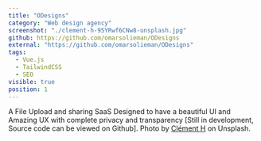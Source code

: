 ```yaml
---
title: "ODesigns"
category: "Web design agency"
screenshot: "./clement-h-95YRwf6CNw8-unsplash.jpg"
github: https://github.com/omarsolieman/ODesigns
external: "https://github.com/omarsolieman/ODesigns"
tags:
  - Vue.js
  - TailwindCSS
  - SEO
visible: true
position: 1
---
```


A File Upload and sharing SaaS Designed to have a beautiful UI and Amazing UX with complete privacy and transparency [Still in development, Source code can be viewed on Github]. Photo by <a href="https://unsplash.com/@clemhlrdt?utm_source=unsplash&utm_medium=referral&utm_content=creditCopyText" target="_blank" rel="nofollow noopener noreferrer" aria-label="External Link">Clément H</a> on Unsplash.
